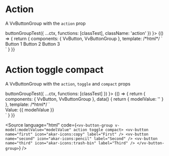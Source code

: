 

<Meta title="Components/ButtonGroup/Props/action" component={VvButtonGroup} />

# Action

A VvButtonGroup with the `action` prop

<Canvas>
	<Story
		name="action"
		play={(ctx) =>
			buttonGroupTest({
				...ctx,
				functions: [classTest],
				className: 'action'
			})
		}>
		{() => {
			return {
				components: { VvButton, VvButtonGroup },
				template:
					/*html*/
					`
					<div class="flex flex-col">
						<vv-button-group action class="mt-22">
                            <vv-button>Button 1</vv-button>
                            <vv-button id="btn2">Button 2</vv-button>
                            <vv-button>Button 3</vv-button>
                        </vv-button-group> 
					</div>
                    `
			}
		}}
	</Story>
</Canvas>

# Action toggle compact

A VvButtonGroup with the `action`, `toggle` and `compact` props

<Canvas>
	<Story
		name="action-toggle-compact"
		play={(ctx) =>
			buttonGroupTest({
				...ctx,
				functions: [classTest]
			})
		}>
		{() => {
			return {
				components: { VvButton, VvButtonGroup },
				data() {
					return {
						modelValue: ''
					}
				},
				template:
					/*html*/
					`
					<div class="flex">
						<vv-button-group v-model:modelValue="modelValue" action toggle compact class="mt-22">
                            <vv-button name="first" icon="akar-icons:copy" label="First" />
                            <vv-button name="second" icon="akar-icons:pencil" label="Second" />
                            <vv-button name="third" icon="akar-icons:trash-bin" label="Third" />
                        </vv-button-group>
						<div class="mt-auto ml-xl">Value: {{ modelValue }}</div>
					</div>
                    `
			}
		}}
	</Story>
</Canvas>

<Source
	language="html"
	code={`<vv-button-group v-model:modelValue="modelValue" action toggle compact>
	<vv-button name="first" icon="akar-icons:copy" label="First" />
	<vv-button name="second" icon="akar-icons:pencil" label="Second" />
	<vv-button name="third" icon="akar-icons:trash-bin" label="Third" />
</vv-button-group>`}
/>
